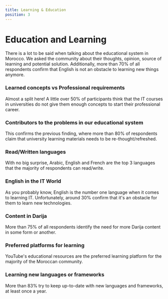 ```yaml
---
title: Learning & Education
position: 3
---
```


# Education and Learning

There is a lot to be said when talking about the educational system in Morocco. We asked the community about their thoughts, opinion, source of learning and potential solution. Additionally, more than 70% of all respondents confirm that English is not an obstacle to learning new things anymore.

### Learned concepts vs Professional requirements

Almost a split here! A little over 50% of participants think that the IT courses in universities do not give them enough concepts to start their professional career.

<Chart id="profile-q-7" title={false} />

### Contributors to the problems in our educational system

This confirms the previous finding, where more than 80% of respondents claim that university learning materials needs to be re-thought/refreshed.

<Chart id="profile-q-10" title={false} />

### Read/Written languages

With no big surprise, Arabic, English and French are the top 3 languages that the majority of respondents can read/write.

<Chart id="profile-q-11" title={false} />

### English in the IT World

As you probably know, English is the number one language when it comes to learning IT. Unfortunately, around 30% confirm that it's an obstacle for them to learn new technologies.

<Chart id="profile-q-12" title={false} />

### Content in Darija

More than 75% of all respondents identify the need for more Darija content in some form or another.

<Chart id="profile-q-13" title={false} />

### Preferred platforms for learning

YouTube's educational resources are the preferred learning platform for the majority of the Moroccan community.

<Chart id="profile-q-14" title={false} />

### Learning new languages or frameworks

More than 83% try to keep up-to-date with new languages and frameworks, at least once a year.

<Chart id="tech-q-9" title={false} />
